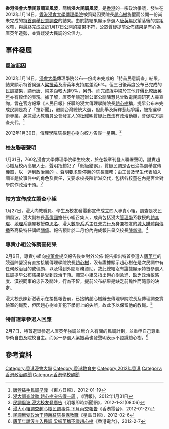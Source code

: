 '''香港浸會大學民意調查風波'''，簡稱'''浸大民調風波'''，是[[香港|香港]]的一宗政治爭議，發生在2012年1月14日，[[香港浸會大學|香港浸會大學]][[香港浸會大學傳理學院|傳理學院]]被質疑因受院長[[趙心樹|趙心樹]]施壓而公開一份尚未完成的[[2012年香港特別行政區行政長官選舉|特首選舉]][[民意調查|民意調查]]的結果。由於該結果顯示參選人[[唐英年|唐英年]]民望落後的差距收窄，與最終完成並於1月17日公開的結果不符，公眾質疑提前公佈結果是有心為唐英年造勢，並質疑浸大民調的公信力。

==事件發展==
===風波起因===
2012年1月14日，[[浸會大學|浸會大學]]傳理學院公布一份尚未完成的「特首民意調查」結果，結果顯示特首候選人[[梁振英|梁振英]]及唐英年支持度差距6%。但三日後再度公布已完成的民調結果，顯示唐、梁差距較大達9%，另外，而完成版中梁於其他評價比較[[唐英年|唐英年]]亦有較佳的表現。據了解，唐英年競選辦公室公關陳慧兒曾致電民調研究人員查詢，曾在官方報章《人民日報》任職的浸大傳理學院院長[[趙心樹|趙心樹]]稱，提早公布未完成民調是為了「搶新聞」，避開台灣總統大選，但此舉及解釋惹起爭議，被指違學術專業，身兼浸大教職員公會發言人的[[杜耀明|杜耀明]]質疑此做法有政治動機，會促院方調查交代。<ref>[http://orientaldaily.on.cc/cnt/news/20120119/00174_001.html 唐營插手民調早洩] {{Wayback|url=http://orientaldaily.on.cc/cnt/news/20120119/00174_001.html |date=20120120182606 }}《東方日報》，2012-01-19</ref>

2012年1月30日，傳理學院院長趙心樹向校方告假一星期。<ref>[http://news.sina.com.hk/news/2/1/1/2563132/1.html 浸大調查啟動 趙心樹突告假一周] {{webarchive|url=https://web.archive.org/web/20120204072625/http://news.sina.com.hk/news/2/1/1/2563132/1.html |date=2012-02-04 }}，《明報》，2012年1月31日</ref>
===校友聯署聲明=== 
1月31日，760名浸會大學傳理學院學生校友，於在報章刊登人聯署聲明，譴責趙心樹及校內高層人士，聲明指趙犯了「低級錯誤」，質疑民調是否已淪為選舉宣傳機器，以「達到政治目的」。聲明要求暫停趙的院長職務；由工會及學生代表加入調查趙於事件中的角色及責任，又要求校長陳新滋交代，包括各校董在內是否曾對學院作政治干預。<ref>[http://inews.mingpao.com/htm/Inews/20120131/gb20808a.htm 民調風波 浸大校友登廣告]《明報即時新聞網》，2012-1-31(08:06)</ref>

===校方宣佈成立調查小組=== 
1月27日，浸大向教職員、學生及校友發電郵宣佈成立四人專責小組，調查是次民調風波。浸大副校長[[黃偉國|黃偉國]]擔任小組召集人，成員包括浸大[[管理學|管理學]]系教授的[[趙其琨|趙其琨]]、[[地理|地理]]系講座教授[[李思名|李思名]]、浸大[[數學系|數學系]]系主任[[朱力行|朱力行]]及身兼校友的[[香港城市大學|城大]][[媒體與傳播|媒體與傳播]]系高級特任講師[[關偉|關偉]]。報告預計於二月份內完成報告呈交校長[[陳新滋|陳新滋]]。<ref>[http://rthk.hk/rthk/news/expressnews/20120127/news_20120127_55_814511.htm  浸大小組調查趙心樹民調事件 下月內交報告]《香港電台》，2012-01-27</ref>

===專責小組公佈調查結果===  
2月6日，專責小組向[[校董會|校董會]]提交報告後並對外公佈‧報告指出特首參選人[[唐英年|唐英年]]的競選陣營沒有直接接觸傳理學院院長[[趙心樹|趙心樹]]，沒有證據顯示趙心樹在是次民調中有任何政治目的或偏頗，以及得到外間財務資助。故此總結沒有證據顯示特首參選人民調提早公布結果是受到政治干預。調查小組又指出趙心樹急進、缺乏政治敏感度、漠視同事的忠告及關注，行為不智，提前公布結果是缺乏前瞻性而隨意的決定。

浸大校長陳新滋表示在接獲報告前，已接納趙心樹辭去傳理學院院長及傳理調查實驗室的職務，但因趙心樹並非犯下學術上的失誤，故此予以保留他的教職。<ref>[http://www.singtao.com/breakingnews/20120206a143612.asp 民調無受政治干預趙辭院長保教職]《星島日報》，2012-02-6</ref>

===特首選舉參選人回應===   
2月7日，特首選舉參選人唐英年強調並無介入有關的民調計劃，並重申自己尊重學術自由及院校自主。而另一參選人梁振英也發聲明表示不認識趙心樹。<ref>[http://rthk.hk/rthk/news/expressnews/news.htm?expressnews&20120207&55&816819 唐英年說沒介入民調 梁振英稱不識趙心樹]《香港電台》，2012-2-7</ref>

==參考資料==
<references/>
[[Category:香港浸會大學|Category:香港浸會大學]]
[[Category:香港教育史|Category:香港教育史]]
[[Category:2012年香港|Category:2012年香港]]
[[Category:香港政治醜聞|Category:香港政治醜聞]]
[[Category:香港學校醜聞|Category:香港學校醜聞]]